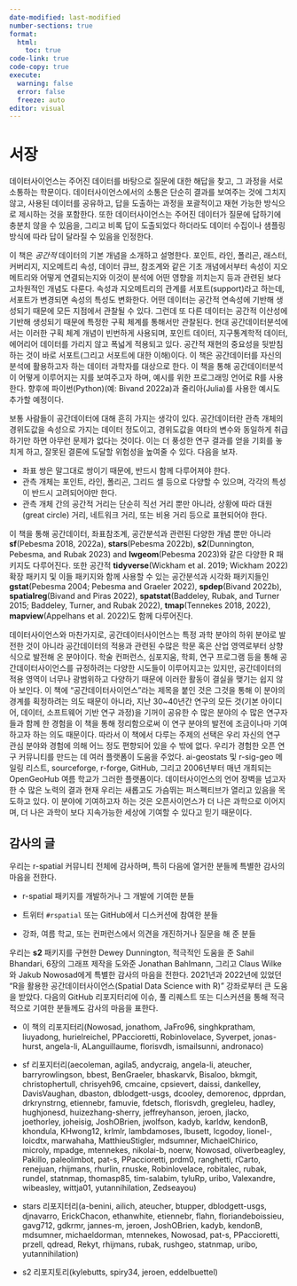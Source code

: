 ```yaml
---
date-modified: last-modified
number-sections: true
format: 
  html:  
    toc: true
code-link: true
code-copy: true
execute: 
  warning: false
  error: false
  freeze: auto
editor: visual
---
```


# 서장 {.unnumbered}

데이터사이언스는 주어진 데이터를 바탕으로 질문에 대한 해답을 찾고, 그 과정을 서로 소통하는 학문이다. 데이터사이언스에서의 소통은 단순히 결과를 보여주는 것에 그치지 않고, 사용된 데이터를 공유하고, 답을 도출하는 과정을 포괄적이고 재현 가능한 방식으로 제시하는 것을 포함한다. 또한 데이터사이언스는 주어진 데이터가 질문에 답하기에 충분치 않을 수 있음을, 그리고 비록 답이 도출되었다 하더라도 데이터 수집이나 샘플링 방식에 따라 답이 달라질 수 있음을 인정한다.

이 책은 *공간적* 데이터의 기본 개념을 소개하고 설명한다. 포인트, 라인, 폴리곤, 래스터, 커버리지, 지오메트리 속성, 데이터 큐브, 참조계와 같은 기초 개념에서부터 속성이 지오메트리와 어떻게 연결되는지와 이것이 분석에 어떤 영향을 끼치는지 등과 관련된 보다 고차원적인 개념도 다룬다. 속성과 지오메트리의 관계를 서포트(support)라고 하는데, 서포트가 변경되면 속성의 특성도 변화한다. 어떤 데이터는 공간적 연속성에 기반해 생성되기 때문에 모든 지점에서 관찰될 수 있다. 그런데 또 다른 데이터는 공간적 이산성에 기반해 생성되기 때문에 특정한 구획 체계를 통해서만 관찰된다. 현대 공간데이터분석에서는 이러한 구획 체계 개념이 빈번하게 사용되며, 포인트 데이터, 지구통계학적 데이터, 에어리어 데이터를 가리지 않고 폭넓게 적용되고 있다. 공간적 재현의 중요성을 뒷받침하는 것이 바로 서포트(그리고 서포트에 대한 이해)이다. 이 책은 공간데이터를 자신의 분석에 활용하고자 하는 데이터 과학자를 대상으로 한다. 이 책을 통해 공간데이터분석이 어떻게 이루어지는 지를 보여주고자 하며, 예시를 위한 프로그래밍 언어로 R를 사용한다. 향후에 파이썬(Python)(예: Bivand 2022a)과 줄리아(Julia)를 사용한 예시도 추가할 예정이다.

보통 사람들이 공간데이터에 대해 흔히 가지는 생각이 있다. 공간데이터란 관측 개체의 경위도값을 속성으로 가지는 데이터 정도이고, 경위도값을 여타의 변수와 동일하게 취급하기만 하면 아무런 문제가 없다는 것이다. 이는 더 풍성한 연구 결과를 얻을 기회를 놓치게 하고, 잘못된 결론에 도달할 위험성을 높여줄 수 있다. 다음을 보자.

-   좌표 쌍은 말그대로 쌍이기 때문에, 반드시 함께 다루어져야 한다.
-   관측 개체는 포인트, 라인, 폴리곤, 그리드 셀 등으로 다양할 수 있으며, 각각의 특성이 반드시 고려되어야만 한다.
-   관측 개체 간의 공간적 거리는 단순히 직선 거리 뿐만 아니라, 상황에 따라 대원(great circle) 거리, 네트워크 거리, 또는 비용 거리 등으로 표현되어야 한다.

이 책을 통해 공간데이터, 좌표참조계, 공간분석과 관련된 다양한 개념 뿐만 아니라 **sf**(Pebesma 2018, 2022a), **stars**(Pebesma 2022b), **s2**(Dunnington, Pebesma, and Rubak 2023) and **lwgeom**(Pebesma 2023)와 같은 다양한 R 패키지도 다루어진다. 또한 공간적 **tidyverse**(Wickham et al. 2019; Wickham 2022) 확장 패키지 및 이들 패키지와 함께 사용할 수 있는 공간분석과 시각화 패키지들인 **gstat**(Pebesma 2004; Pebesma and Graeler 2022), **spdep**(Bivand 2022b), **spatialreg**(Bivand and Piras 2022), **spatstat**(Baddeley, Rubak, and Turner 2015; Baddeley, Turner, and Rubak 2022), **tmap**(Tennekes 2018, 2022), **mapview**(Appelhans et al. 2022)도 함께 다루어진다.

데이터사이언스와 마찬가지로, 공간데이터사이언스는 특정 과학 분야의 하위 분야로 발전한 것이 아니라 공간데이터의 적용과 관련된 수많은 학문 혹은 산업 영역로부터 상향식으로 발전해 온 분야이다. 학술 컨퍼런스, 심포지움, 학회, 연구 프로그램 등을 통해 공간데이터사이언스를 규정하려는 다양한 시도들이 이루어지고는 있지만, 공간데이터의 적용 영역이 너무나 광범위하고 다양하기 때문에 이러한 활동이 결실을 맺기는 쉽지 않아 보인다. 이 책에 "공간데이터사이언스"라는 제목을 붙인 것은 그것을 통해 이 분야의 경계를 획정하려는 의도 때문이 아니라, 지난 30\~40년간 연구의 모든 것(기본 아이디어, 데이터, 소프트웨어 기반 연구 과정)을 기꺼이 공유한 수 많은 분야의 수 많은 연구자들과 함께 한 경험을 이 책을 통해 정리함으로써 이 연구 분야의 발전에 조금이나마 기여하고자 하는 의도 때문이다. 따라서 이 책에서 다루는 주제의 선택은 우리 자신의 연구 관심 분야와 경험에 의해 어느 정도 편향되어 있을 수 밖에 없다. 우리가 경험한 오픈 연구 커뮤니티를 만드는 데 여러 플랫폼이 도움을 주었다. ai-geostats 및 r-sig-geo 메일링 리스트, sourceforge, r-forge, GitHub, 그리고 2006년부터 매년 개최되는 OpenGeoHub 여름 학교가 그러한 플랫폼이다. 데이터사이언스의 언어 장벽을 넘고자 한 수 많은 노력의 결과 현재 우리는 새롭고도 가슴뛰는 퍼스펙티브가 열리고 있음을 목도하고 있다. 이 분야에 기여하고자 하는 것은 오픈사이언스가 더 나은 과학으로 이어지며, 더 나은 과학이 보다 지속가능한 세상에 기여할 수 있다고 믿기 때문이다.

## 감사의 글

우리는 r-spatial 커뮤니티 전체에 감사하며, 특히 다음에 열거한 분들께 특별한 감사의 마음을 전한다.

-   r-spatial 패키지를 개발하거나 그 개발에 기여한 분들

-   트위터 `#rspatial` 또는 GitHub에서 디스커션에 참여한 분들

-   강좌, 여름 학교, 또는 컨퍼런스에서 의견을 개진하거나 질문을 해 준 분들

우리는 **s2** 패키지를 구현한 Dewey Dunnington, 적극적인 도움을 준 Sahil Bhandari, 6장의 그래프 제작을 도와준 Jonathan Bahlmann, 그리고 Claus Wilke와 Jakub Nowosad에게 특별한 감사의 마음을 전한다. 2021년과 2022년에 있었던 “R을 활용한 공간데이터사이언스(Spatial Data Science with R)” 강좌로부터 큰 도움을 받았다. 다음의 GitHub 리포지터리에 이슈, 풀 리퀘스트 또는 디스커션을 통해 적극적으로 기여한 분들께도 감사의 마음을 표한다.

-   이 책의 리포지터리(Nowosad, jonathom, JaFro96, singhkpratham, liuyadong, hurielreichel, PPaccioretti, Robinlovelace, Syverpet, jonas-hurst, angela-li, ALanguillaume, florisvdh, ismailsunni, andronaco)

-   sf 리포지터리(aecoleman, agila5, andycraig, angela-li, ateucher, barryrowlingson, bbest, BenGraeler, bhaskarvk, Bisaloo, bkmgit, christophertull, chrisyeh96, cmcaine, cpsievert, daissi, dankelley, DavisVaughan, dbaston, dblodgett-usgs, dcooley, demorenoc, dpprdan, drkrynstrng, etiennebr, famuvie, fdetsch, florisvdh, gregleleu, hadley, hughjonesd, huizezhang-sherry, jeffreyhanson, jeroen, jlacko, joethorley, joheisig, JoshOBrien, jwolfson, kadyb, karldw, kendonB, khondula, KHwong12, krlmlr, lambdamoses, lbusett, lcgodoy, lionel-, loicdtx, marwahaha, MatthieuStigler, mdsumner, MichaelChirico, microly, mpadge, mtennekes, nikolai-b, noerw, Nowosad, oliverbeagley, Pakillo, paleolimbot, pat-s, PPaccioretti, prdm0, ranghetti, rCarto, renejuan, rhijmans, rhurlin, rnuske, Robinlovelace, robitalec, rubak, rundel, statnmap, thomasp85, tim-salabim, tyluRp, uribo, Valexandre, wibeasley, wittja01, yutannihilation, Zedseayou)

-   stars 리포지터리(a-benini, ailich, ateucher, btupper, dblodgett-usgs, djnavarro, ErickChacon, ethanwhite, etiennebr, flahn, floriandeboissieu, gavg712, gdkrmr, jannes-m, jeroen, JoshOBrien, kadyb, kendonB, mdsumner, michaeldorman, mtennekes, Nowosad, pat-s, PPaccioretti, przell, qdread, Rekyt, rhijmans, rubak, rushgeo, statnmap, uribo, yutannihilation)

-   s2 리포지토리(kylebutts, spiry34, jeroen, eddelbuettel)
